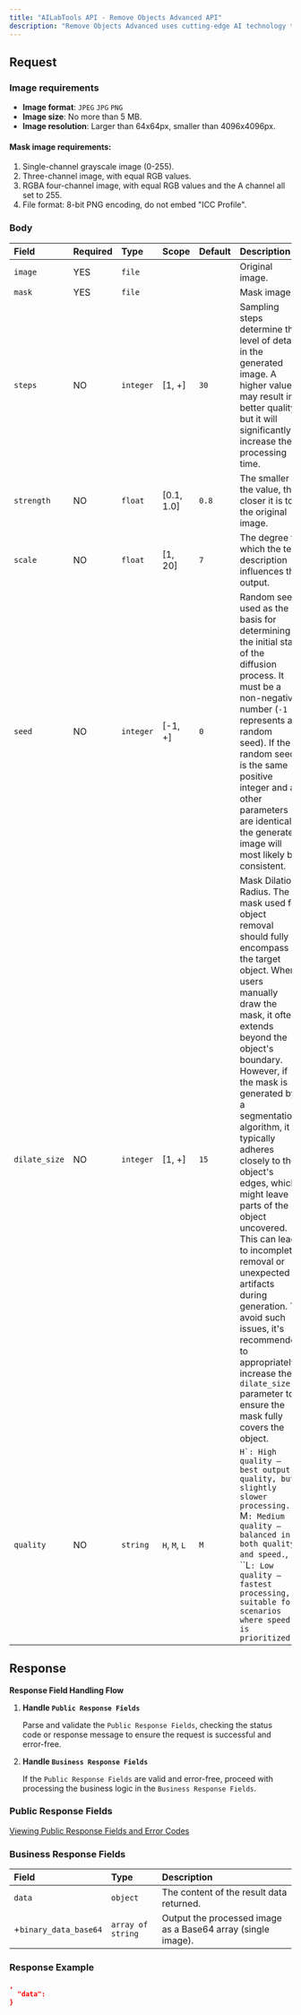```yaml
---
title: "AILabTools API - Remove Objects Advanced API"
description: "Remove Objects Advanced uses cutting-edge AI technology to intelligently remove unwanted objects such as text and people based on a mask image, delivering fast and precise results for image enhancement."
---
```


## Request

### Image requirements

- **Image format**: `JPEG` `JPG` `PNG`
- **Image size**: No more than 5 MB.
- **Image resolution**: Larger than 64x64px, smaller than 4096x4096px.

#### Mask image requirements:

1. Single-channel grayscale image (0-255).
2. Three-channel image, with equal RGB values.
3. RGBA four-channel image, with equal RGB values and the A channel all set to 255.
4. File format: 8-bit PNG encoding, do not embed "ICC Profile".

### Body

| Field         | Required | Type      | Scope                                  | Default | Description                                                                                                                                                                                                                                                                                                                                                                                                                                                                                                                                                                    |
|:--------------|:---------|:----------|:---------------------------------------|:--------|:-------------------------------------------------------------------------------------------------------------------------------------------------------------------------------------------------------------------------------------------------------------------------------------------------------------------------------------------------------------------------------------------------------------------------------------------------------------------------------------------------------------------------------------------------------------------------------|
| `image`       | YES      | `file`    |                                        |         | Original image.                                                                                                                                                                                                                                                                                                                                                                                                                                                                                                                                                                |
| `mask`        | YES      | `file`    |                                        |         | Mask image.                                                                                                                                                                                                                                                                                                                                                                                                                                                                                                                                                                    |
| `steps`       | NO       | `integer` | [1, +]                                 | `30`    | Sampling steps determine the level of detail in the generated image. A higher value may result in better quality, but it will significantly increase the processing time.                                                                                                                                                                                                                                                                                                                                                                                                      |
| `strength`    | NO       | `float`   | [0.1, 1.0]                             | `0.8`   | The smaller the value, the closer it is to the original image.                                                                                                                                                                                                                                                                                                                                                                                                                                                                                                                 |
| `scale`       | NO       | `float`   | [1, 20]                                | `7`     | The degree to which the text description influences the output.                                                                                                                                                                                                                                                                                                                                                                                                                                                                                                                |
| `seed`        | NO       | `integer` | [-1, +]                                | `0`     | Random seed, used as the basis for determining the initial state of the diffusion process. It must be a non-negative number (`-1` represents a random seed). If the random seed is the same positive integer and all other parameters are identical, the generated image will most likely be consistent.                                                                                                                                                                                                                                                                       |
| `dilate_size` | NO       | `integer` | [1, +]                                 | `15`    | Mask Dilation Radius. The mask used for object removal should fully encompass the target object. When users manually draw the mask, it often extends beyond the object's boundary. However, if the mask is generated by a segmentation algorithm, it typically adheres closely to the object's edges, which might leave parts of the object uncovered. This can lead to incomplete removal or unexpected artifacts during generation. To avoid such issues, it's recommended to appropriately increase the `dilate_size` parameter to ensure the mask fully covers the object. |
| `quality`     | NO       | `string`  | ``H``, ``M``, ``L`` | `M`     | ``H`: High quality — best output quality, but slightly slower processing.`, ``M`: Medium quality — balanced in both quality and speed.`, ``L`: Low quality — fastest processing, suitable for scenarios where speed is prioritized.` |

## Response

**Response Field Handling Flow**

1. **Handle `Public Response Fields`**

   Parse and validate the `Public Response Fields`, checking the status code or response message to ensure the request is successful and error-free.

2. **Handle `Business Response Fields`**

   If the `Public Response Fields` are valid and error-free, proceed with processing the business logic in the `Business Response Fields`.

### Public Response Fields

<a href="/doc/response-description" target="_blank">Viewing Public Response Fields and Error Codes</a>

### Business Response Fields

| Field                 | Type              | Description                                                  |
|:----------------------|:------------------|:-------------------------------------------------------------|
| `data`                | `object`          | The content of the result data returned.                     |
| +`binary_data_base64` | `array of string` | Output the processed image as a Base64 array (single image). |

### Response Example

```json
,
  "data":         
}
```